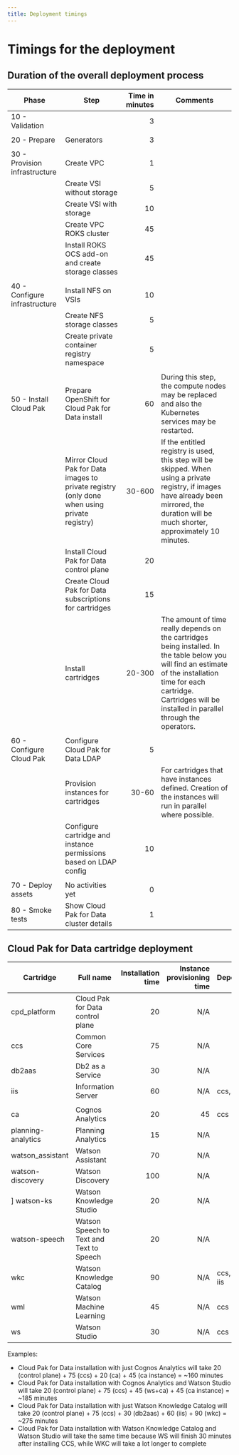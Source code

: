 ```yaml
---
title: Deployment timings
---
```


# Timings for the deployment

## Duration of the overall deployment process

| Phase | Step  | Time in minutes | Comments |
| --- | ----  | -----:| --- |
| 10 - Validation |  | 3 | |
| | | | |
| 20 - Prepare | Generators    |  3 | |
| | | | |
| 30 - Provision infrastructure | Create VPC | 1 | |
|  | Create VSI without storage | 5 | |
|  | Create VSI with storage | 10 | |
|  | Create VPC ROKS cluster | 45 | |
|  | Install ROKS OCS add-on and create storage classes | 45 | |
| | | | |
| 40 - Configure infrastructure | Install NFS on VSIs | 10 | |
| | Create NFS storage classes | 5 | |
| | Create private container registry namespace | 5 | |
| | | | |
| 50 - Install Cloud Pak | Prepare OpenShift for Cloud Pak for Data install | 60 | During this step, the compute nodes may be replaced and also the Kubernetes services may be restarted. |
| | Mirror Cloud Pak for Data images to private registry (only done when using private registry) | 30-600 | If the entitled registry is used, this step will be skipped. When using a private registry, if images have already been mirrored, the duration will be much shorter, approximately 10 minutes. |
| | Install Cloud Pak for Data control plane | 20 | |
| | Create Cloud Pak for Data subscriptions for cartridges | 15 | |
| | Install cartridges | 20-300 | The amount of time really depends on the cartridges being installed. In the table below you will find an estimate of the installation time for each cartridge. Cartridges will be installed in parallel through the operators. |
| | | | |
| 60 - Configure Cloud Pak | Configure Cloud Pak for Data LDAP | 5 | |
| | Provision instances for cartridges | 30-60 | For cartridges that have instances defined. Creation of the instances will run in parallel where possible. |
| | Configure cartridge and instance permissions based on LDAP config | 10 | |
| | | | |
| 70 - Deploy assets | No activities yet | 0 | |
| 80 - Smoke tests | Show Cloud Pak for Data cluster details | 1 | |

## Cloud Pak for Data cartridge deployment

| Cartridge | Full name  | Installation time | Instance provisioning time | Dependencies |
| --- | ----  | -----:| ---: | --- |
| cpd_platform | Cloud Pak for Data control plane | 20 | N/A | |
| ccs | Common Core Services | 75 | N/A | |
| db2aas | Db2 as a Service | 30 | N/A | |
| iis | Information Server | 60 | N/A | ccs, db2aas |
| | | | | |
| ca | Cognos Analytics | 20 | 45 | ccs |
| planning-analytics | Planning Analytics | 15 | N/A | |
| watson_assistant | Watson Assistant | 70 | N/A | |
| watson-discovery | Watson Discovery | 100 | N/A | |
] watson-ks | Watson Knowledge Studio | 20 | N/A | |
| watson-speech | Watson Speech to Text and Text to Speech | 20 | N/A | |
| wkc | Watson Knowledge Catalog | 90 | N/A | ccs, db2aas, iis |
| wml | Watson Machine Learning | 45 | N/A | ccs |
| ws  | Watson Studio | 30 | N/A | ccs |

Examples:
* Cloud Pak for Data installation with just Cognos Analytics will take 20 (control plane) + 75 (ccs) + 20 (ca) + 45 (ca instance) = ~160 minutes
* Cloud Pak for Data installation with Cognos Analytics and Watson Studio will take 20 (control plane) + 75 (ccs) + 45 (ws+ca) + 45 (ca instance) = ~185 minutes
* Cloud Pak for Data installation with just Watson Knowledge Catalog will take 20 (control plane) + 75 (ccs) + 30 (db2aas) + 60 (iis) + 90 (wkc) = ~275 minutes
* Cloud Pak for Data installation with Watson Knowledge Catalog and Watson Studio will take the same time because WS will finish 30 minutes after installing CCS, while WKC will take a lot longer to complete


